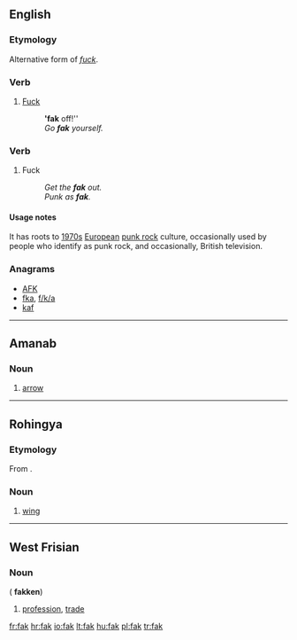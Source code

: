 ==English==

===Etymology===
Alternative form of ''[[fuck]]''.

===Verb===
{{infl|en|verb}}

# {{colloquial}} [[fuck|Fuck]] 
#: ''''fak''' off!'' 
#: ''Go '''fak''' yourself.''

===Verb===
{{en-noun|-}}

# {{colloquial}} Fuck
#: ''Get the '''fak''' out.''
#: ''Punk as '''fak'''.''

====Usage notes====
It has roots to [[1970s]] [[European]] [[punk rock]] culture, occasionally used by people who identify as punk rock, and occasionally, British television.

===Anagrams===
* [[AFK#English|AFK]] 
* [[fka#English|fka]], [[f/k/a#English|f/k/a]]
* [[kaf#English|kaf]]

----

==Amanab==

===Noun===
{{infl|amn|noun}}

# [[arrow]]

----

==Rohingya==

===Etymology===
From {{etyl|bn|rhg}}.

===Noun===
{{infl|rhg|noun}}

# [[wing]]

----

==West Frisian==

===Noun===
{{infl|fy|noun|g=n}} ({{p}} '''fakken''')

# [[profession]], [[trade]]

[[fr:fak]]
[[hr:fak]]
[[io:fak]]
[[lt:fak]]
[[hu:fak]]
[[pl:fak]]
[[tr:fak]]